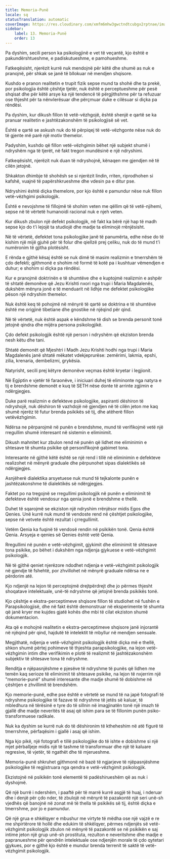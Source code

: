 ```yaml
---
title: Memoria-Punë
locale: sq
statusTranslation: automatic
coverImage: https://res.cloudinary.com/xmfm6mhw3gwctndtcubgx2rptnae/image/upload/v1741354419/small_cover_la_gran_rebelion_28716e29d2.webp
sidebar:
    label: 13. Memoria-Punë
    order: 13
---
```

Pa dyshim, secili person ka psikologjinë e vet të veçantë, kjo është e pakundërshtueshme, e padiskutueshme, e pamohueshme.

Fatkeqësisht, njerëzit kurrë nuk mendojnë për këtë dhe shumë as nuk e pranojnë, për shkak se janë të bllokuar në mendjen shqisore.

Kushdo e pranon realitetin e trupit fizik sepse mund ta shohë dhe ta prekë, por psikologjia është çështje tjetër, nuk është e perceptueshme për pesë shqisat dhe për këtë arsye ka një tendencë të përgjithshme për ta refuzuar ose thjesht për ta nënvlerësuar dhe përçmuar duke e cilësuar si diçka pa rëndësi.

Pa dyshim, kur dikush fillon të vetë-vëzhgojë, është shenjë e qartë se ka pranuar realitetin e jashtëzakonshëm të psikologjisë së vet.

Është e qartë se askush nuk do të përpiqej të vetë-vëzhgonte nëse nuk do të gjente më parë një motiv themelor.

Padyshim, kushdo që fillon vetë-vëzhgimin bëhet një subjekt shumë i ndryshëm nga të tjerët, në fakt tregon mundësinë e një ndryshimi.

Fatkeqësisht, njerëzit nuk duan të ndryshojnë, kënaqen me gjendjen në të cilën jetojnë.

Shkakton dhimbje të shohësh se si njerëzit lindin, rriten, riprodhohen si kafshë, vuajnë të papërshkrueshme dhe vdesin pa e ditur pse.

Ndryshimi është diçka themelore, por kjo është e pamundur nëse nuk fillon vetë-vëzhgimi psikologjik.

Është e nevojshme të fillojmë të shohim veten me qëllim që të vetë-njihemi, sepse në të vërtetë humanoidi racional nuk e njeh veten.

Kur dikush zbulon një defekt psikologjik, në fakt ka bërë një hap të madh sepse kjo do t'i lejojë ta studiojë dhe madje ta eliminojë rrënjësisht.

Në të vërtetë, defektet tona psikologjike janë të panumërta, edhe nëse do të kishim një mijë gjuhë për të folur dhe qiellzë prej çeliku, nuk do të mund t'i numëronim të gjitha plotësisht.

E rënda e gjithë kësaj është se nuk dimë të masim realizmin e tmerrshëm të çdo defekti; gjithmonë e shohim në formë të kotë pa i kushtuar vëmendjen e duhur; e shohim si diçka pa rëndësi.

Kur e pranojmë doktrinën e të shumtëve dhe e kuptojmë realizmin e ashpër të shtatë demonëve që Jezu Krishti nxori nga trupi i Maria Magdalenës, dukshëm mënyra jonë e të menduarit në lidhje me defektet psikologjike pëson një ndryshim themelor.

Nuk është keq të pohojmë në mënyrë të qartë se doktrina e të shumtëve është me origjinë tibetiane dhe gnostike në njëqind për qind.

Në të vërtetë, nuk është aspak e këndshme të dish se brenda personit tonë jetojnë qindra dhe mijëra persona psikologjikë.

Çdo defekt psikologjik është një person i ndryshëm që ekziston brenda nesh këtu dhe tani.

Shtatë demonët që Mjeshtri i Madh Jezu Krishti hodhi nga trupi i Maria Magdalenës janë shtatë mëkatet vdekjeprurëse: zemërimi, lakmia, epshi, zilia, krenaria, dembelizmi, grykësia.

Natyrisht, secili prej këtyre demonëve veçmas është kryetar i legjionit.

Në Egjiptin e vjetër të faraonëve, i iniciuari duhej të eliminonte nga natyra e tij e brendshme demonët e kuq të SETH nëse donte të arrinte zgjimin e ndërgjegjes.

Duke parë realizmin e defekteve psikologjike, aspiranti dëshiron të ndryshojë, nuk dëshiron të vazhdojë në gjendjen në të cilën jeton me kaq shumë njerëz të futur brenda psikikës së tij, dhe atëherë fillon vetëvëzhgimin.

Ndërsa ne përparojmë në punën e brendshme, mund të verifikojmë vetë një rregullim shumë interesant në sistemin e eliminimit.

Dikush mahnitet kur zbulon rend në punën që lidhet me eliminimin e shtesave të shumta psikike që personifikojnë gabimet tona.

Interesante në gjithë këtë është se një rend i tillë në eliminimin e defekteve realizohet në mënyrë graduale dhe përpunohet sipas dialektikës së ndërgjegjes.

Asnjëherë dialektika arsyetuese nuk mund të tejkalonte punën e jashtëzakonshme të dialektikës së ndërgjegjes.

Faktet po na tregojnë se rregullimi psikologjik në punën e eliminimit të defekteve është vendosur nga qenia jonë e brendshme e thellë.

Duhet të sqarojmë se ekziston një ndryshim rrënjësor midis Egos dhe Qenies. Unë kurrë nuk mund të vendoste rend në çështjet psikologjike, sepse në vetvete është rezultat i çrregullimit.

Vetëm Qenia ka fuqinë të vendosë rendin në psikikën tonë. Qenia është Qenia. Arsyeja e qenies së Qenies është vetë Qenia.

Rregullimi në punën e vetë-vëzhgimit, gjykimit dhe eliminimit të shtesave tona psikike, po bëhet i dukshëm nga ndjenja gjykuese e vetë-vëzhgimit psikologjik.

Në të gjithë qeniet njerëzore ndodhet ndjenja e vetë-vëzhgimit psikologjik në gjendje të fshehtë, por zhvillohet në mënyrë graduale ndërsa ne e përdorim atë.

Kjo ndjenjë na lejon të perceptojmë drejtpërdrejt dhe jo përmes thjesht shoqatave intelektuale, unë-të ndryshme që jetojnë brenda psikikës tonë.

Kjo çështje e ekstra-perceptimeve shqisore fillon të studiohet në fushën e Parapsikologjisë, dhe në fakt është demonstruar në eksperimente të shumta që janë kryer me kujdes gjatë kohës dhe mbi të cilat ekziston shumë dokumentacion.

Ata që e mohojnë realitetin e ekstra-perceptimeve shqisore janë injorantë në njëqind për qind, hajdutë të intelektit të mbyllur në mendjen sensuale.

Megjithatë, ndjenja e vetë-vëzhgimit psikologjik është diçka më e thellë, shkon shumë përtej pohimeve të thjeshta parapsikologjike, na lejon vetë-vëzhgimin intim dhe verifikimin e plotë të realizmit të jashtëzakonshëm subjektiv të shtesave tona të ndryshme.

Renditja e njëpasnjëshme e pjesëve të ndryshme të punës që lidhen me temën kaq serioze të eliminimit të shtesave psikike, na lejon të nxjerrim një "memorie-punë" shumë interesante dhe madje shumë të dobishme në çështjen e zhvillimit të brendshëm.

Kjo memorie-punë, edhe pse është e vërtetë se mund të na japë fotografi të ndryshme psikologjike të fazave të ndryshme të jetës së kaluar, të mbledhura në tërësinë e tyre do të sillnin në imagjinatën tonë një imazh të gjallë dhe madje neveritës të asaj që ishim para se të fillonim punën psiko-transformuese radikale.

Nuk ka dyshim se kurrë nuk do të dëshironim të ktheheshim në atë figurë të tmerrshme, përfaqësim i gjallë i asaj që ishim.

Nga kjo pikë, një fotografi e tillë psikologjike do të ishte e dobishme si një mjet përballjeje midis një të tashme të transformuar dhe një të kaluare regresive, të vjetër, të ngathët dhe të mjerueshme.

Memoria-punë shkruhet gjithmonë në bazë të ngjarjeve të njëpasnjëshme psikologjike të regjistruara nga qendra e vetë-vëzhgimit psikologjik.

Ekzistojnë në psikikën tonë elementë të padëshirueshëm që as nuk i dyshojmë.

Që një burrë i ndershëm, i paaftë për të marrë kurrë asgjë të huaj, i nderuar dhe i denjë për çdo nder, të zbulojë në mënyrë të pazakontë një seri unë-sh vjedhës që banojnë në zonat më të thella të psikikës së tij, është diçka e tmerrshme, por jo e pamundur.

Që një grua e shkëlqyer e mbushur me virtyte të mëdha ose një vajzë e re me shpirtërore të hollë dhe edukim të shkëlqyer, përmes ndjenjës së vetë-vëzhgimit psikologjik zbulon në mënyrë të pazakontë se në psikikën e saj intime jeton një grup unë-sh prostituta, rezulton e neveritshme dhe madje e papranueshme për qendrën intelektuale ose ndjenjën morale të çdo qytetari gjykues, por e gjithë kjo është e mundur brenda terrenit të saktë të vetë-vëzhgimit psikologjik.

